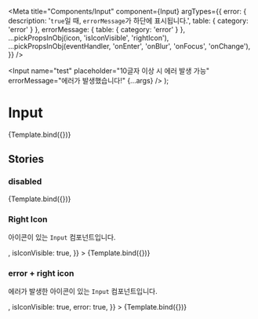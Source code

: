 
<Meta
  title="Components/Input"
  component={Input}
  argTypes={{
    error: { description: '`true`일 때, `errorMessage`가 하단에 표시됩니다.', table: { category: 'error' } },
    errorMessage: { table: { category: 'error' } },
    ...pickPropsInObj(icon, 'isIconVisible', 'rightIcon'),
    ...pickPropsInObj(eventHandler, 'onEnter', 'onBlur', 'onFocus', 'onChange'),
  }}
/>

  <Input name="test" placeholder="10글자 이상 시 에러 발생 가능" errorMessage="에러가 발생했습니다!" {...args} />
);

# Input

<Canvas>
  <Story name="default">{Template.bind({})}</Story>
</Canvas>

<ArgsTable story="default" />

## Stories

### disabled

<Canvas>
  <Story name="disabled" args={{ disabled: true }}>
    {Template.bind({})}
  </Story>
</Canvas>

### Right Icon

아이콘이 있는 `Input` 컴포넌트입니다.

<Canvas>
  <Story
    name="right icon"
    args={{
      rightIcon: <Campaign fillColor={bluescale500} size={30} />,
      isIconVisible: true,
    }}
  >
    {Template.bind({})}
  </Story>
</Canvas>

### error + right icon

에러가 발생한 아이콘이 있는 `Input` 컴포넌트입니다.

<Canvas>
  <Story
    name="right icon error"
    args={{
      value: 'error가 발생하는 값',
      rightIcon: <Campaign fillColor={red300} size={30} />,
      isIconVisible: true,
      error: true,
    }}
  >
    {Template.bind({})}
  </Story>
</Canvas>
